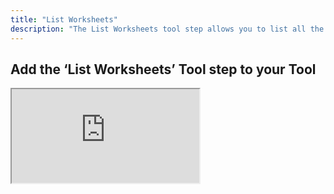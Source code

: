 ```yaml
---
title: "List Worksheets"
description: "The List Worksheets tool step allows you to list all the worksheets in a Google Sheet"
---
```


## Add the ‘List Worksheets’ Tool step to your Tool


<div style={{
  position: "relative",
  boxSizing: "content-box",
  maxHeight: "80vh",
  width: "100%",
  aspectRatio: "2.06",
  padding: "24px 0"
}}>
  <iframe
    src="https://app.supademo.com/embed/cmdqv30r33wp69f96jr2ol62y?embed_v=2&utm_source=embed"
    loading="lazy"
    title="Google Sheets List Worksheets"
    allow="clipboard-write"
    webkitallowfullscreen="true"
    mozallowfullscreen="true"
    allowFullScreen
    style={{
      position: "absolute",
      top: 0,
      left: 0,
      width: "100%",
      height: "100%",
      border: "3px solid #5E43CE",
      borderRadius: "10px",
      objectFit: "cover"
    }}
  />
</div>


You can add the ‘List Worksheets’ Tool step to your Tool by:

1. Creating a new Tool, then searching for the ‘List Worksheets’ Tool step
2. Click ‘Expand’ to see the full Tool step
3. Using the dropdown menu:
    - **Select the Google account** you would like to use.
    - **Select the Drive** you would like to use (defaults to "My Drive").
    - **Select the Spreadsheet** you would like to get the worksheets from.
4. Click 'Run step' to test out the Tool


## Frequently Asked Questions (FAQ)

<AccordionGroup>
<Accordion title="How do I use this tool in an agent?">
    For an example of how to use this tool in an agent, see [Add single row](../google-sheets/add-single-row).
</Accordion>
<Accordion title="How do i get the spreadsheet ID?">
    To get the spreadsheet ID, navigate to your Google Sheet and copy the ID from the URL (the long string between `/d/` and `/edit`).
    <Tip> [You can use this tool to parse the spreadsheet ID from a url](https://app.relevanceai.com/notebook/f1db6c/d64db999bc25-4ea0-b926-30b350f69243/01e4918b-6c0a-423d-8daa-a625ced25e23)</Tip>
</Accordion>
</AccordionGroup>



